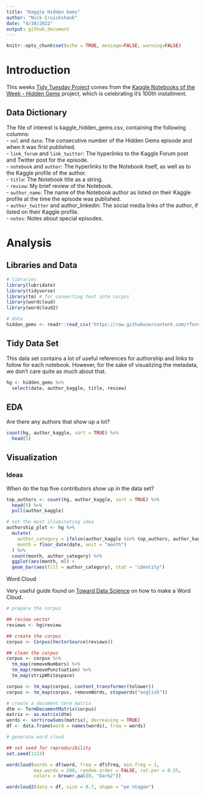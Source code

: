 ```yaml
---
title: "Kaggle Hidden Gems"
author: "Nick Cruickshank"
date: "4/30/2022"
output: github_document
---
```


```r
knitr::opts_chunk$set(echo = TRUE, message=FALSE, warning=FALSE)
```

# Introduction

This weeks [Tidy Tuesday Project](https://github.com/rfordatascience/tidytuesday/tree/master/data/2022/2022-04-26) comes from the [Kaggle Notebooks of the Week - Hidden Gems](https://www.kaggle.com/datasets/headsortails/notebooks-of-the-week-hidden-gems?resource=download) project, which is celebrating it's 100th installment. 

## Data Dictionary

The file of interest is kaggle_hidden_gems.csv, containing the following columns:  
 - `vol` and `date`: The consecutive number of the Hidden Gems episode and when it was first published.  
 - `link_forum` and `link_twitter`: The hyperlinks to the Kaggle Forum post and Twitter post for the episode.  
 - `notebook` and `author`: The hyperlinks to the Notebook itself, as well as to the Kaggle profile of the author.  
 - `title`: The Notebook title as a string.  
 - `review`: My brief review of the Notebook.  
 - `author_name`: The name of the Notebook author as listed on their Kaggle profile at the time the episode was published.  
 - `author_twitter` and author_linkedin: The social media links of the author, if listed on their Kaggle profile.  
 - `notes`: Notes about special episodes.  

# Analysis

## Libraries and Data

```r
# libraries
library(lubridate)
library(tidyverse)
library(tm) # for converting text into corpus
library(wordcloud)
library(wordcloud2)
```

```r
# data
hidden_gems <- readr::read_csv('https://raw.githubusercontent.com/rfordatascience/tidytuesday/master/data/2022/2022-04-26/hidden_gems.csv')
```

## Tidy Data Set

This data set contains a lot of useful references for authorship and links to follow for each notebook. However, for the sake of visualizing the metadata, we don't care quite as much about that.  

```r
hg <- hidden_gems %>%
  select(date, author_kaggle, title, review)
```


## EDA

Are there any authors that show up a lot?

```r
count(hg, author_kaggle, sort = TRUE) %>%
  head(5)
```

## Visualization

### Ideas

When do the top five contributors show up in the data set?

```r
top_authors <- count(hg, author_kaggle, sort = TRUE) %>%
  head(5) %>%
  pull(author_kaggle)

# not the most illuminating idea
authorship_plot <- hg %>%
  mutate(
    author_category = ifelse(author_kaggle %in% top_authors, author_kaggle, "Other"),
    month = floor_date(date, unit = "month")
  ) %>%
  count(month, author_category) %>%
  ggplot(aes(month, n)) + 
  geom_bar(aes(fill = author_category), stat = "identity")
```

Word Cloud

Very useful guide found on [Toward Data Science](https://towardsdatascience.com/create-a-word-cloud-with-r-bde3e7422e8a) on how to make a Word Cloud.

```r
# prepare the corpus

## review vector
reviews <- hg$review

## create the corpus
corpus <- Corpus(VectorSource(reviews))

## clean the corpus
corpus <- corpus %>%
  tm_map(removeNumbers) %>%
  tm_map(removePunctuation) %>%
  tm_map(stripWhitespace)

corpus <- tm_map(corpus, content_transformer(tolower))
corpus <- tm_map(corpus, removeWords, stopwords("english"))
```

```r
# create a document term matrix
dtm <- TermDocumentMatrix(corpus)
matrix <- as.matrix(dtm)
words <- sort(rowSums(matrix), decreasing = TRUE)
df <- data.frame(word = names(words), freq = words)
```

```r
# generate word cloud

## set seed for reproducibility
set.seed(1123)

wordcloud(words = df$word, freq = df$freq, min.freg = 1,
          max.words = 200, random.order = FALSE, rot.per = 0.25,
          colors = brewer.pal(8, "Dark2"))
```

```r
wordcloud2(data = df, size = 0.7, shape = "pe ntagon")
```

